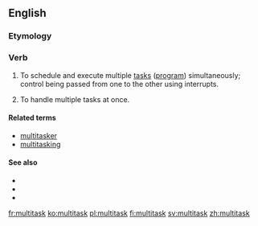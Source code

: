 ==English==

===Etymology===
{{prefix|multi|task}}

===Verb===
{{en-verb|multitasks|multitasking|multitasked}}

# {{context|computing}} To schedule and execute multiple [[task]]s ([[program]]) simultaneously; control being passed from one to the other using interrupts.
# {{context|figuratively|of a person}} To handle multiple tasks at once.

====Related terms====
* [[multitasker]]
* [[multitasking]]

====See also====
* {{pedialite}}
* {{pedialite|Human multitasking}}
* {{pedialite|Computer multitasking}}

[[fr:multitask]]
[[ko:multitask]]
[[pl:multitask]]
[[fi:multitask]]
[[sv:multitask]]
[[zh:multitask]]